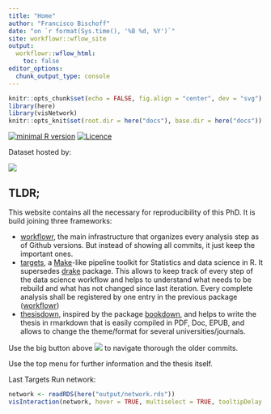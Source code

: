 ```yaml
---
title: "Home"
author: "Francisco Bischoff"
date: "on `r format(Sys.time(), '%B %d, %Y')`"
site: workflowr::wflow_site
output:
  workflowr::wflow_html:
    toc: false
editor_options:
  chunk_output_type: console
---
```


```r
knitr::opts_chunk$set(echo = FALSE, fig.align = "center", dev = "svg")
library(here)
library(visNetwork)
knitr::opts_knit$set(root.dir = here("docs"), base.dir = here("docs"))
```

<!-- badges init -->

[![minimal R version](https://img.shields.io/badge/R%3E=-3.6.2-brightgreen.svg)](https://cran.r-project.org/)
[![Licence](https://mirrors.creativecommons.org/presskit/buttons/80x15/svg/by-nc-sa.svg)](http://creativecommons.org/licenses/by-nc-sa/4.0/)

Dataset hosted by:

[![](https://zenodo.org/badge/DOI/10.5281/zenodo.5794658.svg)](https://doi.org/10.5281/zenodo.5794658)

<!-- badges end -->

## TLDR;

This website contains all the necessary for reproducibility of this PhD. It is build joining three frameworks:

-   [workflowr](https://jdblischak.github.io/workflowr/), the main infrastructure that organizes every analysis step as
    of Github versions. But instead of showing all commits, it just keep the important ones.
-   [targets](https://docs.ropensci.org/targets/), a [Make](https://www.gnu.org/software/make/)-like pipeline toolkit
    for Statistics and data science in R. It supersedes [drake](https://books.ropensci.org/drake/) package. This allows
    to keep track of every step of the data science workflow and helps to understand what needs to be rebuild and what
    has not changed since last iteration. Every complete analysis shall be registered by one entry in the previous
    package ([workflowr](https://jdblischak.github.io/workflowr/))
-   [thesisdown](https://ismayc.github.io/thesisdown_book/), inspired by the package
    [bookdown](https://github.com/rstudio/bookdown), and helps to write the thesis in rmarkdown that is easily compiled
    in PDF, Doc, EPUB, and allows to change the theme/format for several universities/journals.

Use the big button above ![](figure/workflowr.png) to navigate thorough the older commits.

Use the top menu for further information and the thesis itself.

Last Targets Run network:

```r
network <- readRDS(here("output/network.rds"))
visInteraction(network, hover = TRUE, multiselect = TRUE, tooltipDelay = 0)
```
